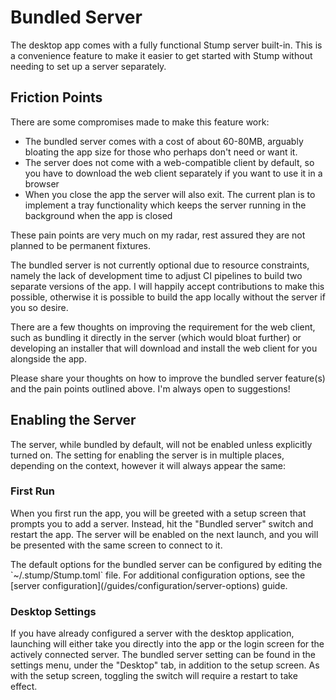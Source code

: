 
# Bundled Server

The desktop app comes with a fully functional Stump server built-in. This is a convenience feature to make it easier to get started with Stump without needing to set up a server separately.

## Friction Points

There are some compromises made to make this feature work:

- The bundled server comes with a cost of about 60-80MB, arguably bloating the app size for those who perhaps don't need or want it.
- The server does not come with a web-compatible client by default, so you have to download the web client separately if you want to use it in a browser
- When you close the app the server will also exit. The current plan is to implement a tray functionality which keeps the server running in the background when the app is closed

These pain points are very much on my radar, rest assured they are not planned to be permanent fixtures.

The bundled server is not currently optional due to resource constraints, namely the lack of development time to adjust CI pipelines to build two separate versions of the app. I will happily accept contributions to make this possible, otherwise it is possible to build the app locally without the server if you so desire.

There are a few thoughts on improving the requirement for the web client, such as bundling it directly in the server (which would bloat further) or developing an installer that will download and install the web client for you alongside the app.

<Callout emoji="📣">
	Please share your thoughts on how to improve the bundled server feature(s) and the pain points
	outlined above. I'm always open to suggestions!
</Callout>

## Enabling the Server

The server, while bundled by default, will not be enabled unless explicitly turned on. The setting for enabling the server is in multiple places, depending on the context, however it will always appear the same:

### First Run

When you first run the app, you will be greeted with a setup screen that prompts you to add a server. Instead, hit the "Bundled server" switch and restart the app. The server will be enabled on the next launch, and you will be presented with the same screen to connect to it.

<Callout emoji="ℹ️" type="info">
	The default options for the bundled server can be configured by editing the `~/.stump/Stump.toml`
	file. For additional configuration options, see the [server
	configuration](/guides/configuration/server-options) guide.
</Callout>

### Desktop Settings

If you have already configured a server with the desktop application, launching will either take you directly into the app or the login screen for the actively connected server. The bundled server setting can be found in the settings menu, under the "Desktop" tab, in addition to the setup screen. As with the setup screen, toggling the switch will require a restart to take effect.
